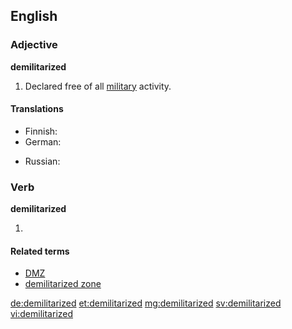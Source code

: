 ==English==

===Adjective===
'''demilitarized'''

# Declared free of all [[military]] activity.

====Translations====
{{trans-top|declared free of all military}}
* Finnish: {{t|fi|demilitarisoitu}}
* German: {{t-|de|entmilitarisiert}}
{{trans-mid}}
* Russian: {{t|ru|демилитаризованный|tr=demilitarizóvannyj|sc=Cyrl}}
{{trans-bottom}}

===Verb===
'''demilitarized'''

# {{past of|demilitarize}}

====Related terms====
* [[DMZ]]
* [[demilitarized zone]]

[[de:demilitarized]]
[[et:demilitarized]]
[[mg:demilitarized]]
[[sv:demilitarized]]
[[vi:demilitarized]]